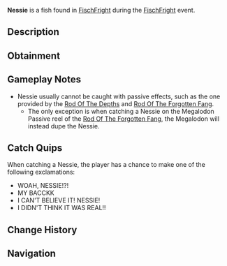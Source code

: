 {{FishInfobox
|image          = Nessie.png
|rarity         = Limited
|event          = FischFright
|sea            = First Sea
|location       = [[FischFright]]
|sublocation    = 
|sources        = Fishing Rod
|nopassive      = 1
|radar_location = 
|prog_speed     = -80
|xp             = 3000
|weather        = Foggy
|time           = Night
|season         = 
|bait           = Truffle Worm
|base_weight    = 4000
|base_value     = 6500
|weight_range   = 2000
|base_chance    = 0.01
|base_resil     = 5
}}
'''Nessie''' is a {{Rarity|Limited}} fish found in [[FischFright]] during the [[FischFright]] event.

== Description ==
{{Description|Nessie is thought to be a complete myth. Little did these anglers know, you found the impossible catch... Nessie... Only obtainable during FischFright |Bestiary Entry}}

== Obtainment ==
{{Description|Only obtainable during FischFright|Bestiary Hint}}
{{Fish Availability|
FischFright/Frightful Pool
|top_rods      = 
Great Rod of Oscar\24508.75\78596.25;
Astralhook Rod\23385.15\82768.15;
Leviathan's Fang Rod\22931.35\88925.23;
Seraphic Rod\22810.74\83481.63;
Ethereal Prism Rod\22679.37\78680.28;
Destiny Rod\16237.44\52812.84;
Heaven's Rod\15466.02\51269.49;
Free Spirit Rod\19817.06\94628.55;
Fang of the Eclipse\21353\85973.57;
Tempest Rod\22362.7\83276.33;
Carrot Rod\19226.9\70946.93;
Rod Of The Depths\16256.08\59165.96;
No-Life Rod\21526.36\79824.98;
Challenger's Rod\21377.45\82415.29;
Rod Of The Forgotten Fang\19824.03\70969.16;
Rod Of The Exalted One\16536.93\57424.72;
Trident Rod\16207.97\77374.72;
Zeus Rod\15820.92\59695.78;
Depthseeker Rod\15670.14\60611.4;
Blazebringer Rod\15641.24\59017.79;
Verdant Shear Rod\15308.97\58837.28;
Avalanche Rod\13183.61\51126.01;
Volcanic Rod\12426.4\46887.49;
Steady Rod\4339.57\19059.59
|recommended   = Seraphic Rod
}}

== Gameplay Notes ==
* Nessie usually cannot be caught with passive effects, such as the one provided by the [[Rod Of The Depths]] and [[Rod Of The Forgotten Fang]].
** The only exception is when catching a Nessie on the Megalodon Passive reel of the [[Rod Of The Forgotten Fang]], the Megalodon will instead dupe the Nessie.

== Catch Quips ==
When catching a Nessie, the player has a chance to make one of the following exclamations:
* WOAH, NESSIE!?!
* MY BACCKK
* I CAN'T BELIEVE IT! NESSIE!
* I DIDN'T THINK IT WAS REAL!!

== Change History ==
{{Change History|{{subst:Current Version}}}}

== Navigation ==
{{Fish Navbox|FischFright}}